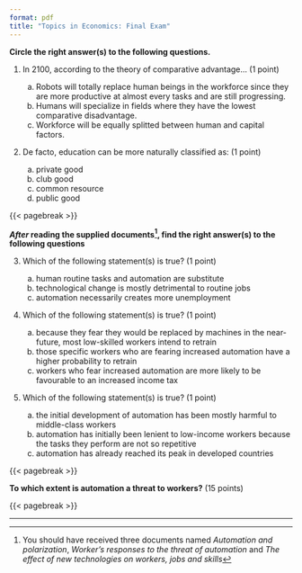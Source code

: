 ```yaml
---
format: pdf
title: "Topics in Economics: Final Exam"
---
```



__Circle the right answer(s) to the following questions.__

1. In 2100, according to the theory of comparative advantage... (1 point)

    a. Robots will totally replace human beings in the workforce since they  are more productive at almost every tasks and are still progressing.
    b. Humans will specialize in fields where they have the lowest comparative disadvantage.
    c. Workforce will be equally splitted between human and capital factors.

2. De facto, education can be more naturally classified as: (1 point)

    a. private good
    b. club  good
    c. common resource
    d. public good

{{< pagebreak >}}

__*After* reading the supplied documents[^footnote], find the right answer(s) to the following questions__

3. Which of the following statement(s) is true? (1 point)

    a. human routine tasks and automation are substitute
    b. technological change is mostly detrimental to routine jobs
    c. automation necessarily creates more unemployment

4. Which of the following statement(s) is true? (1 point)

    a. because they fear they would be replaced by machines in the near-future, most low-skilled workers intend to retrain
    b. those specific workers who are fearing increased automation have a higher probability to retrain
    c. workers who fear increased automation are more likely to be favourable to an increased income tax

5. Which of the following statement(s) is true? (1 point)

    a. the initial development of automation has been mostly harmful to middle-class workers
    b. automation has initially been lenient to low-income workers because the tasks they perform are not so repetitive
    c. automation has already reached its peak in developed countries

[^footnote]: You should have received three documents named *Automation and polarization*, *Worker's responses to the threat of automation* and *The effect of new technologies on workers, jobs and skills*

{{< pagebreak >}}

__To which extent is automation a threat to workers?__ (15 points)

{{< pagebreak >}}

---